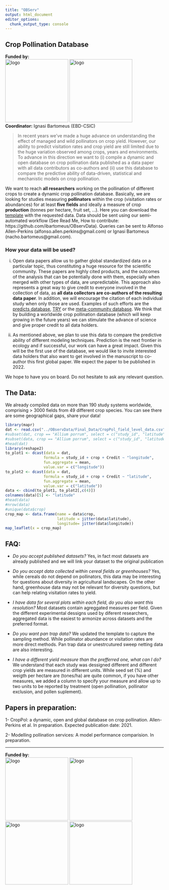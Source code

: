 ```yaml
---
title: "OBServ"
output: html_document
editor_options: 
  chunk_output_type: console
---
```


## Crop Pollination Database    

**Funded by:**  
<img src="media/Belmont Forum.png" alt="logo" width="200"/>
<img src="media/BiodivERsA logo.jpg" alt="logo" width="200"/>  
**Coordinator:** Ignasi Bartomeus (EBD-CSIC)  

> In recent years we've made a huge advance on understanding the effect of managed and wild pollinators on crop yield. However, our ability to predict visitation rates and crop yield are still limited due to the huge variation observed among crops, years and environments. To advance in this direction we want to (i) compile a dynamic and open database on crop pollination data published as a data paper with all data contributors as co-authors and (ii) use this database to compare the predictive ability of data-driven, statistical and mechanistic models on crop pollination. 

We want to reach **all researchers** working on the pollination of different crops to create a dynamic crop pollination database. Basically, we are looking for studies measuring **pollinators** within the crop (visitation rates or abundances) for at least **five fields** and ideally a measure of crop **production** (tonnes per hectare, fruit set, …). Here you can download the [template](https://github.com/ibartomeus/OBservData/raw/master/Template/Template_example_V9.ods) with the requested data. Data should be sent using our semi-automated workflow (See Read Me, How to contribute: https://github.com/ibartomeus/OBservData). Queries can be sent to Alfonso Allen-Perkins (alfonso.allen.perkins@gmail.com) or Ignasi Bartomeus (nacho.bartomeus@gmail.com). 

### How your data will be used?

(i) Open data papers allow us to gather global standardized data on a particular topic, thus constituting a huge resource for the scientific community. These papers are highly cited products, and the outcomes of the analysis that can be potentially done with them, especially when merged with other types of data, are unpredictable. This approach also represents a great way to give credit to everyone involved in the collection of data, as **all data collectors are co-authors of the resulting data paper**. In addition, we will encourage the citation of each individual study when only those are used. Examples of such efforts are the [predicts database](https://onlinelibrary.wiley.com/doi/full/10.1002/ece3.2579), [TRY](https://onlinelibrary.wiley.com/doi/10.1111/gcb.14904) or the [meta-community database](https://www.nature.com/articles/s41597-019-0344-7?draft=marketing). We think that by building a worldwide crop pollination database (which will keep growing in the future years) we can stimulate the advance of science and give proper credit to all data holders. 
 
(ii) As mentioned above, we plan to use this data to compare the predictive ability of different modeling techniques. Prediction is the next frontier in ecology and if successful, our work can have a great impact. Given this will be the first use of the database, we would like to invite interested data holders that also want to get involved in the manuscript to co-author this first global paper. We expect the paper to be published in 2022.

We hope to have you on board. Do not hesitate to ask any relevant question.

## The Data:

We already compiled data on more than 190 study systems worldwide, comprising > 3000 fields from 49 different crop species. You can see there are some geographical gaps, share your data!

```r
library(mapr)
dat <- read.csv("../OBservData/Final_Data/CropPol_field_level_data.csv")
#subset(dat, crop == "Allium porrum", select = c("study_id", "latitude"))
#subset(data, crop == "Allium porrum", select = c("study_id", "latitude"))
#head(dat)
library(reshape2)
to_plot1 <- dcast(data = dat, 
                 formula = study_id + crop + Credit ~ "longitude", 
                 fun.aggregate = mean,
                 value.var = c("longitude"))
to_plot2 <- dcast(data = dat, 
                 formula = study_id + crop + Credit ~ "latitude", 
                 fun.aggregate = mean,
                 value.var = c("latitude"))
data <- cbind(to_plot1, to_plot2[,c(4)])
colnames(data)[5] <- "latitude"
#head(data)
#nrow(data)
#unique(data$crop)
crop_map <- data.frame(name = data$crop,
                       latitude = jitter(data$latitude), 
                       longitude= jitter(data$longitude))
map_leaflet(x = crop_map) 
```

## FAQ:

- *Do you accept published datasets?* Yes, in fact most datasets are already published and we will link your dataset to the original publication

- *Do you accept data collected within cereal fields or greenhouses?* Yes, while cereals do not depend on pollinators, this data may be interesting for questions about diversity in agricultural landscapes. On the other hand, greenhouse data may not be relevant for diversity questions, but can help relating visitation rates to yield. 

- *I have data for several plots within each field, do you also want this resolution?* Most datasets contain agreggated measures per field. Given the different experimental dessigns used by diferent researchers, aggregated data is the easiest to armonize across datasets and the preferred format.

- *Do you want pan trap data?* We updated the template to capture the sampling method. While pollinator abundance or visitation rates are more direct methods. Pan trap data or unestrcutured sweep netting data are also interesting.

- *I have a different yield measure than the prefferred one, what can I do?* We understand that each study was dessigned different and different crop yields are measured in different units. While seed set (%) and weigth per hectare are (tones/ha) are quite common, if you have other measures, we added a column to specify your measure and allow up to two units to be reported by treatment (open pollination, pollinator exclusion, and pollen suplement).


## Papers in preparation:  

1- CropPol: a dynamic, open and global database on crop pollination. Allen-Perkins et al. In preparation. Expected publication date: 2021.

2- Modelling pollination services: A model performance comparision. In preparation.

------
**Funded by:**  
<img src="media/AEI.jpg" alt="logo" width="200"/>
<img src="media/Ministerio_ECCyT-02.png" alt="logo" width="200"/>
<img src="media/NWO.png" alt="logo" width="200"/>
<img src="media/NSF_4-Color_bitmap_Logo.png" alt="logo" width="200"/>




